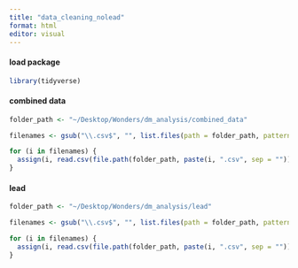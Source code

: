 ```yaml
---
title: "data_cleaning_nolead"
format: html
editor: visual
---
```


#### load package
```r
library(tidyverse)
```

#### combined data
```r
folder_path <- "~/Desktop/Wonders/dm_analysis/combined_data"

filenames <- gsub("\\.csv$", "", list.files(path = folder_path, pattern = "\\.csv$"))

for (i in filenames) {
  assign(i, read.csv(file.path(folder_path, paste(i, ".csv", sep = ""))))
}
```


#### lead
```r
folder_path <- "~/Desktop/Wonders/dm_analysis/lead"

filenames <- gsub("\\.csv$", "", list.files(path = folder_path, pattern = "\\.csv$"))

for (i in filenames) {
  assign(i, read.csv(file.path(folder_path, paste(i, ".csv", sep = ""))))
}
```


